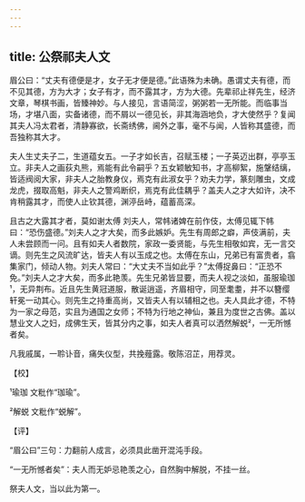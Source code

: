 ```yaml
---
---
---
```

title: 公祭祁夫人文
---







眉公曰：“丈夫有德便是才，女子无才便是德。”此语殊为未确。愚谓丈夫有德，而不见其德，方为大才；女子有才，而不露其才，方为大德。先辈祁止祥先生，经济文章，琴棋书画，皆臻神妙。与人接见，言语简涩，粥粥若一无所能。而临事当场，才堪八面，实备诸德，而不屑以一德见长，非其海涵地负，才大使然乎？复闻其夫人冯太君者，清静寡欲，长斋绣佛，阃外之事，毫不与闻，人皆称其盛德，而吾独称其大才。

夫人生丈夫子二，生道蕴女五。一子才如长吉，召赋玉楼；一子英迈出群，亭亭玉立。非夫人之画荻丸熊，焉能有此令嗣乎？五女颖敏知书，才高柳絮，施鞶结缡，皆适阀阅大家，非夫人之胎教身仪，焉克有此淑女乎？劝夫力学，篆刻雕虫，文成龙虎，掇取高魁，非夫人之警鸡断织，焉克有此佳耦乎？盖夫人之才大如许，决不肯稍露其才，而使人止钦其德，渊渟岳峙，蕴蓄高深。

且古之大露其才者，莫如谢太傅 刘夫人，常帏诸婢在前作伎，太傅见辄下帏曰：“恐伤盛德。”刘夫人之才大矣，而多此嫉妒。先生有周郎之癖，声伎满前，夫人未尝顾而一问。且有如夫人者数院，家政一委贤能，与先生相敬如宾，无一言交谪。则先生之风流旷达，皆夫人有以玉成之也。太傅在东山，兄弟已有富贵者，翕集家门，倾动人物。刘夫人常曰：“大丈夫不当如此乎？”太傅捉鼻曰：“正恐不免。”刘夫人之才大矣，而多此艳羡。先生兄弟皆显要，而夫人视之淡如，虽服瑜珈¹，无异荆布。近且先生黄冠道服，散诞逍遥，齐眉相守，同至耄耋，并不以簪缨轩冕一动其心。则先生之持重高尚，又皆夫人有以辅相之也。夫人具此才德，不特为一家之母范，实且为通国之女师；不特为行地之神仙，兼且为度世之古佛。盖以慧业文人之妇，成佛生天，皆其分内之事，如夫人者真可以洒然解蜕²，一无所憾者矣。

凡我戚属，一聆讣音，痛失仪型，共挽薤露。敬陈沼芷，用荐灵。

【校】

¹瑜珈 文粃作“珈瑜”。

²解蜕 文粃作“蜕解”。

【评】

“眉公曰”三句：力翻前人成言，必须具此凿开混沌手段。

“一无所憾者矣”：夫人而无妒忌艳羡之心，自然胸中解脱，不挂一丝。

祭夫人文，当以此为第一。